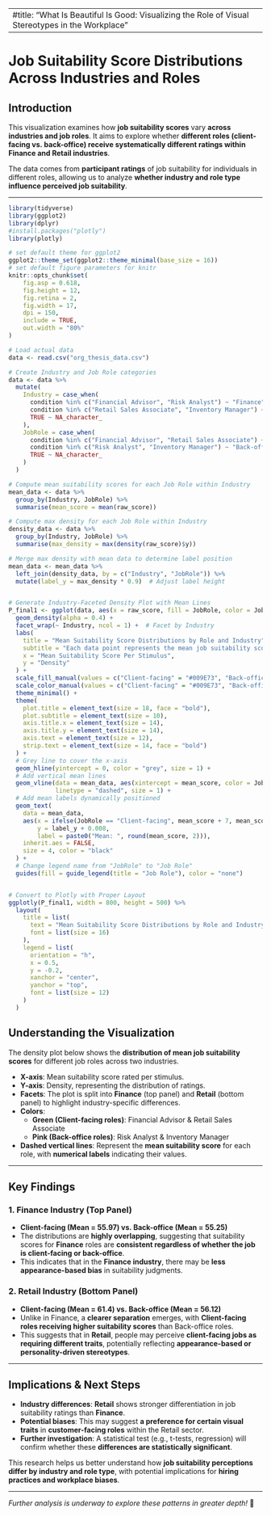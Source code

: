 <head>
  <link rel="stylesheet" type="text/css" href="/custom.css">
</head>

---
#title: "What Is Beautiful Is Good: Visualizing the Role of Visual Stereotypes in the Workplace"
---


# **Job Suitability Score Distributions Across Industries and Roles**

## **Introduction**
This visualization examines how **job suitability scores** vary **across industries and job roles**. It aims to explore whether **different roles (client-facing vs. back-office) receive systematically different ratings within Finance and Retail industries**.  

The data comes from **participant ratings** of job suitability for individuals in different roles, allowing us to analyze **whether industry and role type influence perceived job suitability**.

---


```r
library(tidyverse)
library(ggplot2)
library(dplyr)
#install.packages("plotly")
library(plotly)

# set default theme for ggplot2
ggplot2::theme_set(ggplot2::theme_minimal(base_size = 16))
# set default figure parameters for knitr
knitr::opts_chunk$set(
	fig.asp = 0.618,
	fig.height = 12,
	fig.retina = 2,
	fig.width = 17,
	dpi = 150,
	include = TRUE,
	out.width = "80%"
)

# Load actual data
data <- read.csv("org_thesis_data.csv")
```

```r
# Create Industry and Job Role categories
data <- data %>%
  mutate(
    Industry = case_when(
      condition %in% c("Financial Advisor", "Risk Analyst") ~ "Finance",
      condition %in% c("Retail Sales Associate", "Inventory Manager") ~ "Retail",
      TRUE ~ NA_character_
    ),
    JobRole = case_when(
      condition %in% c("Financial Advisor", "Retail Sales Associate") ~ "Client-facing",
      condition %in% c("Risk Analyst", "Inventory Manager") ~ "Back-office",
      TRUE ~ NA_character_
    )
  )

# Compute mean suitability scores for each Job Role within Industry
mean_data <- data %>%
  group_by(Industry, JobRole) %>%
  summarise(mean_score = mean(raw_score))

# Compute max density for each Job Role within Industry
density_data <- data %>%
  group_by(Industry, JobRole) %>%
  summarise(max_density = max(density(raw_score)$y))

# Merge max density with mean data to determine label position
mean_data <- mean_data %>%
  left_join(density_data, by = c("Industry", "JobRole")) %>%
  mutate(label_y = max_density * 0.9)  # Adjust label height



```

```r
# Generate Industry-Faceted Density Plot with Mean Lines
P_final1 <- ggplot(data, aes(x = raw_score, fill = JobRole, color = JobRole)) +
  geom_density(alpha = 0.4) +
  facet_wrap(~ Industry, ncol = 1) +  # Facet by Industry
  labs(
    title = "Mean Suitability Score Distributions by Role and Industry",
    subtitle = "Each data point represents the mean job suitability score assigned to a hyper-realistic image for a specific job title.",
    x = "Mean Suitability Score Per Stimulus",
    y = "Density"
  ) +
  scale_fill_manual(values = c("Client-facing" = "#009E73", "Back-office" = "#CC79A7")) +
  scale_color_manual(values = c("Client-facing" = "#009E73", "Back-office" = "#CC79A7")) +
  theme_minimal() +
  theme(
    plot.title = element_text(size = 18, face = "bold"),
    plot.subtitle = element_text(size = 10),
    axis.title.x = element_text(size = 14),
    axis.title.y = element_text(size = 14),
    axis.text = element_text(size = 12),
    strip.text = element_text(size = 14, face = "bold")
  ) +
  # Grey line to cover the x-axis
  geom_hline(yintercept = 0, color = "grey", size = 1) +
  # Add vertical mean lines
  geom_vline(data = mean_data, aes(xintercept = mean_score, color = JobRole),
             linetype = "dashed", size = 1) +
  # Add mean labels dynamically positioned
  geom_text(
    data = mean_data,
    aes(x = ifelse(JobRole == "Client-facing", mean_score + 7, mean_score - 7),
        y = label_y + 0.008, 
        label = paste0("Mean: ", round(mean_score, 2))),
    inherit.aes = FALSE,
    size = 4, color = "black"
  ) +
  # Change legend name from "JobRole" to "Job Role"
  guides(fill = guide_legend(title = "Job Role"), color = "none")



```




```r
# Convert to Plotly with Proper Layout
ggplotly(P_final1, width = 800, height = 500) %>% 
  layout(
    title = list(
      text = "Mean Suitability Score Distributions by Role and Industry",  
      font = list(size = 16)  
    ),
    legend = list(
      orientation = "h",  
      x = 0.5,  
      y = -0.2,  
      xanchor = "center", 
      yanchor = "top",
      font = list(size = 12)  
    )
  )
```











## **Understanding the Visualization**
The density plot below shows the **distribution of mean job suitability scores** for different job roles across two industries.  

- **X-axis**: Mean suitability score rated per stimulus.  
- **Y-axis**: Density, representing the distribution of ratings.  
- **Facets**: The plot is split into **Finance** (top panel) and **Retail** (bottom panel) to highlight industry-specific differences.  
- **Colors**:  
  - **Green (Client-facing roles)**: Financial Advisor & Retail Sales Associate  
  - **Pink (Back-office roles)**: Risk Analyst & Inventory Manager  
- **Dashed vertical lines**: Represent the **mean suitability score** for each role, with **numerical labels** indicating their values.

---

## **Key Findings**
### **1. Finance Industry (Top Panel)**
- **Client-facing (Mean = 55.97) vs. Back-office (Mean = 55.25)**  
- The distributions are **highly overlapping**, suggesting that suitability scores for **Finance** roles are **consistent regardless of whether the job is client-facing or back-office**.
- This indicates that in the **Finance industry**, there may be **less appearance-based bias** in suitability judgments.

### **2. Retail Industry (Bottom Panel)**
- **Client-facing (Mean = 61.4) vs. Back-office (Mean = 56.12)**  
- Unlike in Finance, a **clearer separation** emerges, with **Client-facing roles receiving higher suitability scores** than Back-office roles.  
- This suggests that in **Retail**, people may perceive **client-facing jobs as requiring different traits**, potentially reflecting **appearance-based or personality-driven stereotypes**.

---

## **Implications & Next Steps**
- **Industry differences**: **Retail** shows stronger differentiation in job suitability ratings than **Finance**.  
- **Potential biases**: This may suggest **a preference for certain visual traits** in **customer-facing roles** within the Retail sector.  
- **Further investigation**: A statistical test (e.g., t-tests, regression) will confirm whether these **differences are statistically significant**.

This research helps us better understand how **job suitability perceptions differ by industry and role type**, with potential implications for **hiring practices and workplace biases**.

---

*Further analysis is underway to explore these patterns in greater depth!* 🚀







